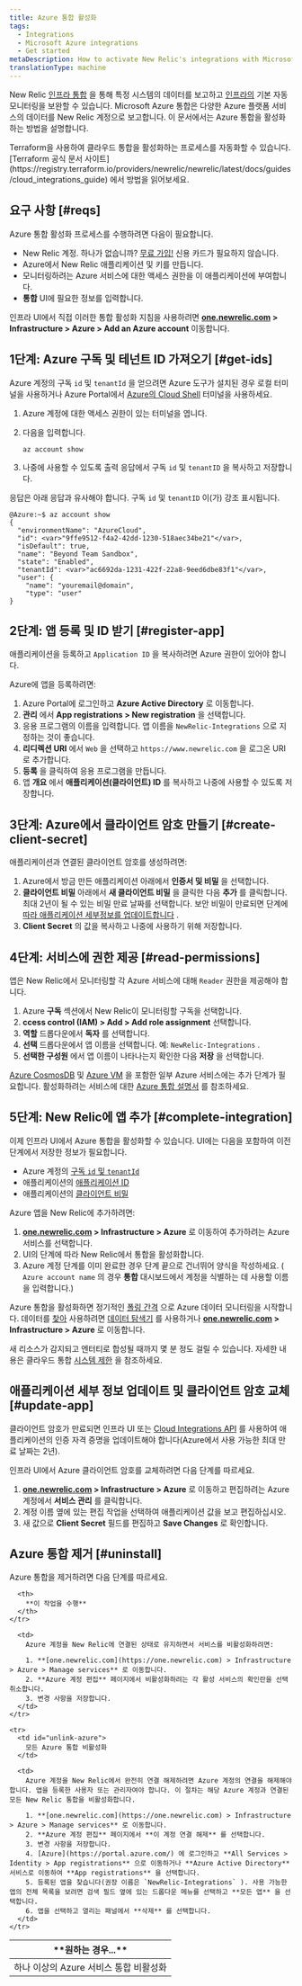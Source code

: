 ```yaml
---
title: Azure 통합 활성화
tags:
  - Integrations
  - Microsoft Azure integrations
  - Get started
metaDescription: How to activate New Relic's integrations with Microsoft Azure.
translationType: machine
---
```


New Relic [인프라 통합](/docs/infrastructure/integrations/intro-infrastructure-integrations) 을 통해 특정 시스템의 데이터를 보고하고 [인프라의](/docs/infrastructure/new-relic-infrastructure/getting-started/introduction-new-relic-infrastructure) 기본 자동 모니터링을 보완할 수 있습니다. Microsoft Azure 통합은 다양한 Azure 플랫폼 서비스의 데이터를 New Relic 계정으로 보고합니다. 이 문서에서는 Azure 통합을 활성화하는 방법을 설명합니다.

<Callout variant="tip">
  Terraform을 사용하여 클라우드 통합을 활성화하는 프로세스를 자동화할 수 있습니다. [Terraform 공식 문서 사이트](https://registry.terraform.io/providers/newrelic/newrelic/latest/docs/guides/cloud_integrations_guide) 에서 방법을 읽어보세요.
</Callout>

## 요구 사항 [#reqs]

Azure 통합 활성화 프로세스를 수행하려면 다음이 필요합니다.

* New Relic 계정. 하나가 없습니까? [무료 가입!](https://newrelic.com/signup) 신용 카드가 필요하지 않습니다.
* Azure에서 New Relic 애플리케이션 및 키를 만듭니다.
* 모니터링하려는 Azure 서비스에 대한 액세스 권한을 이 애플리케이션에 부여합니다.
* **통합** UI에 필요한 정보를 입력합니다.

인프라 UI에서 직접 이러한 통합 활성화 지침을 사용하려면 **[one.newrelic.com](https://one.newrelic.com) > Infrastructure > Azure > Add an Azure account** 이동합니다.

## 1단계: Azure 구독 및 테넌트 ID 가져오기 [#get-ids]

Azure 계정의 구독 `id` 및 `tenantId` 을 얻으려면 Azure 도구가 설치된 경우 로컬 터미널을 사용하거나 Azure Portal에서 [Azure의 Cloud Shell](https://azure.microsoft.com/en-us/features/cloud-shell/) 터미널을 사용하세요.

1. Azure 계정에 대한 액세스 권한이 있는 터미널을 엽니다.

2. 다음을 입력합니다.

   ```
   az account show
   ```

3. 나중에 사용할 수 있도록 출력 응답에서 구독 `id` 및 `tenantID` 을 복사하고 저장합니다.

응답은 아래 응답과 유사해야 합니다. 구독 `id` 및 `tenantID` 이(가) 강조 표시됩니다.

```
@Azure:~$ az account show
{
  "environmentName": "AzureCloud",
  "id": <var>"9ffe9512-f4a2-42dd-1230-518aec34be21"</var>,
  "isDefault": true,
  "name": "Beyond Team Sandbox",
  "state": "Enabled",
  "tenantId": <var>"ac6692da-1231-422f-22a8-9eed6dbe83f1"</var>,
  "user": {
    "name": "youremail@domain",
    "type": "user"
}
```

## 2단계: 앱 등록 및 ID 받기 [#register-app]

애플리케이션을 등록하고 `Application ID` 을 복사하려면 Azure 권한이 있어야 합니다.

Azure에 앱을 등록하려면:

1. Azure Portal에 로그인하고 **Azure Active Directory** 로 이동합니다.
2. **관리** 에서 **App registrations > New registration** 을 선택합니다.
3. 응용 프로그램의 이름을 입력합니다. 앱 이름을 `NewRelic-Integrations` 으로 지정하는 것이 좋습니다.
4. **리디렉션 URI** 에서 `Web` 을 선택하고 `https://www.newrelic.com` 을 로그온 URI로 추가합니다.
5. **등록** 을 클릭하여 응용 프로그램을 만듭니다.
6. 앱 **개요** 에서 **애플리케이션(클라이언트) ID** 를 복사하고 나중에 사용할 수 있도록 저장합니다.

## 3단계: Azure에서 클라이언트 암호 만들기 [#create-client-secret]

애플리케이션과 연결된 클라이언트 암호를 생성하려면:

1. Azure에서 방금 만든 애플리케이션 아래에서 **인증서 및 비밀** 을 선택합니다.
2. **클라이언트 비밀** 아래에서 **새 클라이언트 비밀** 을 클릭한 다음 **추가** 를 클릭합니다. 최대 2년이 될 수 있는 비밀 만료 날짜를 선택합니다. 보안 비밀이 만료되면 단계에 [따라 애플리케이션 세부정보를 업데이트합니다](#update-app) .
3. **Client Secret** 의 값을 복사하고 나중에 사용하기 위해 저장합니다.

## 4단계: 서비스에 권한 제공 [#read-permissions]

앱은 New Relic에서 모니터링할 각 Azure 서비스에 대해 `Reader` 권한을 제공해야 합니다.

1. Azure **구독** 섹션에서 New Relic이 모니터링할 구독을 선택합니다.
2. **ccess control (IAM) > Add > Add role assignment** 선택합니다.
3. **역할** 드롭다운에서 **독자** 를 선택합니다.
4. **선택** 드롭다운에서 앱 이름을 선택합니다. 예: `NewRelic-Integrations` .
5. **선택한 구성원** 에서 앱 이름이 나타나는지 확인한 다음 **저장** 을 선택합니다.

[Azure CosmosDB](/docs/infrastructure/amazon-integrations/aws-integrations-list/azure-document-dbcosmos-db) 및 [Azure VM](/docs/infrastructure/microsoft-azure-integrations/getting-started/azure-vms-monitoring-integrations) 을 포함한 일부 Azure 서비스에는 추가 단계가 필요합니다. 활성화하려는 서비스에 대한 [Azure 통합 설명서](/docs/integrations/microsoft-azure-integrations/azure-integrations-list) 를 참조하세요.

## 5단계: New Relic에 앱 추가 [#complete-integration]

이제 인프라 UI에서 Azure 통합을 활성화할 수 있습니다. UI에는 다음을 포함하여 이전 단계에서 저장한 정보가 필요합니다.

* Azure 계정의 [구독 `id` 및 `tenantId`](#get-ids)
* 애플리케이션의 [애플리케이션 ID](#register-app)
* 애플리케이션의 [클라이언트 비밀](#create-client-secret)

Azure 앱을 New Relic에 추가하려면:

1. **[one.newrelic.com](https://one.newrelic.com) > Infrastructure > Azure** 로 이동하여 추가하려는 Azure 서비스를 선택합니다.
2. UI의 단계에 따라 New Relic에서 통합을 활성화합니다.
3. Azure 계정 단계를 이미 완료한 경우 단계 끝으로 건너뛰어 양식을 작성하세요. ( `Azure account name` 의 경우 **통합** 대시보드에서 계정을 식별하는 데 사용할 이름을 입력합니다.)

Azure 통합을 활성화하면 정기적인 [폴링 간격](/docs/infrastructure/microsoft-azure-integrations/azure-integrations-list/azure-polling-intervals-infrastructure-integrations) 으로 Azure 데이터 모니터링을 시작합니다. 데이터를 [찾아](/docs/infrastructure/integrations/find-use-infrastructure-integration-data) 사용하려면 [데이터 탐색기](/docs/query-your-data/explore-query-data/data-explorer/introduction-data-explorer) 를 사용하거나 **[one.newrelic.com](https://one.newrelic.com) > Infrastructure > Azure** 로 이동합니다.

새 리소스가 감지되고 엔터티로 합성될 때까지 몇 분 정도 걸릴 수 있습니다. 자세한 내용은 클라우드 통합 [시스템 제한](/docs/data-apis/manage-data/view-system-limits) 을 참조하세요.

## 애플리케이션 세부 정보 업데이트 및 클라이언트 암호 교체 [#update-app]

클라이언트 암호가 만료되면 인프라 UI 또는 [Cloud Integrations API](/docs/apis/nerdgraph/examples/nerdgraph-cloud-integrations-api-tutorial/) 를 사용하여 애플리케이션의 인증 자격 증명을 업데이트해야 합니다(Azure에서 사용 가능한 최대 만료 날짜는 2년).

인프라 UI에서 Azure 클라이언트 암호를 교체하려면 다음 단계를 따르세요.

1. **[one.newrelic.com](https://one.newrelic.com) > Infrastructure > Azure** 로 이동하고 편집하려는 Azure 계정에서 **서비스 관리** 를 클릭합니다.
2. 계정 이름 옆에 있는 편집 작업을 선택하여 애플리케이션 값을 보고 편집하십시오.
3. 새 값으로 **Client Secret** 필드를 편집하고 **Save Changes** 로 확인합니다.

## Azure 통합 제거 [#uninstall]

Azure 통합을 제거하려면 다음 단계를 따르세요.

<table>
  <thead>
    <tr>
      <th style={{ width: "250px" }}>
        **원하는 경우...**
      </th>

      <th>
        **이 작업을 수행**
      </th>
    </tr>
  </thead>

  <tbody>
    <tr>
      <td id="disable-azure-integrations">
        하나 이상의 Azure 서비스 통합 비활성화
      </td>

      <td>
        Azure 계정을 New Relic에 연결된 상태로 유지하면서 서비스를 비활성화하려면:

        1. **[one.newrelic.com](https://one.newrelic.com) > Infrastructure > Azure > Manage services** 로 이동합니다.
        2. **Azure 계정 편집** 페이지에서 비활성화하려는 각 활성 서비스의 확인란을 선택 취소합니다.
        3. 변경 사항을 저장합니다.
      </td>
    </tr>

    <tr>
      <td id="unlink-azure">
        모든 Azure 통합 비활성화
      </td>

      <td>
        Azure 계정을 New Relic에서 완전히 연결 해제하려면 Azure 계정의 연결을 해제해야 합니다. 앱을 등록한 사용자 또는 관리자여야 합니다. 이 절차는 해당 Azure 계정과 연결된 모든 New Relic 통합을 비활성화합니다.

        1. **[one.newrelic.com](https://one.newrelic.com) > Infrastructure > Azure > Manage services** 로 이동합니다.
        2. **Azure 계정 편집** 페이지에서 **이 계정 연결 해제** 를 선택합니다.
        3. 변경 사항을 저장합니다.
        4. [Azure](https://portal.azure.com/) 에 로그인하고 **All Services > Identity > App registrations** 으로 이동하거나 **Azure Active Directory** 서비스로 이동하여 **App registrations** 을 선택합니다.
        5. 등록된 앱을 찾습니다(권장 이름은 `NewRelic-Integrations` ). 사용 가능한 앱의 전체 목록을 보려면 검색 필드 옆에 있는 드롭다운 메뉴를 선택하고 **모든 앱** 을 선택합니다.
        6. 앱을 선택하고 열리는 패널에서 **삭제** 를 선택합니다.
      </td>
    </tr>
  </tbody>
</table>